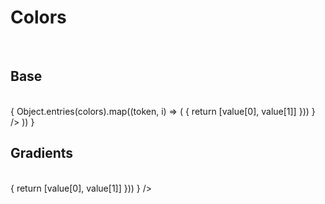 
<Meta title="Design Tokens/Colors" />

# Colors

<br />

## Base 

<br />

<ColorPalette>
{ 
  Object.entries(colors).map((token, i) => ( 
    <ColorItem
      key={i}
      title={capitalizeFirstLetter(token[0])}
      subtitle={'somethink-color:'}
      colors={
        Object.fromEntries(Object.entries(colors[token[0]]).map((value) => {
          return [value[0], value[1]]
        }))
      }
    />
  )) 
}
</ColorPalette> 

## Gradients

<br />

<ColorPalette>
  <ColorItem
      title={ `Gradient` }
      subtitle={ `background-image:` }
      colors={
        Object.fromEntries(Object.entries(backgroundImage).map((value) => {
          return [value[0], value[1]]
        }))
      }
    />
</ColorPalette>
 